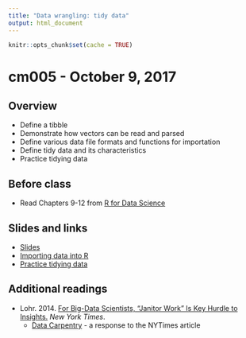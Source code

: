 ```yaml
---
title: "Data wrangling: tidy data"
output: html_document
---
```


```r
knitr::opts_chunk$set(cache = TRUE)
```

# cm005 - October 9, 2017

## Overview

* Define a tibble
* Demonstrate how vectors can be read and parsed
* Define various data file formats and functions for importation
* Define tidy data and its characteristics
* Practice tidying data

## Before class

* Read Chapters 9-12 from [R for Data Science](http://r4ds.had.co.nz/)

## Slides and links

* [Slides](extras/cm005_slides.html)
* [Importing data into R](datawrangle_import_functions.html)
* [Practice tidying data](datawrangle_tidy_exercise.html)

## Additional readings

* Lohr. 2014. [For Big-Data Scientists, "Janitor Work" Is Key Hurdle to Insights.](http://www.nytimes.com/2014/08/18/technology/for-big-data-scientists-hurdle-to-insights-is-janitor-work.html?_r=0) *New York Times*.
    * [Data Carpentry](http://www.mimno.org/articles/carpentry/) - a response to the NYTimes article

